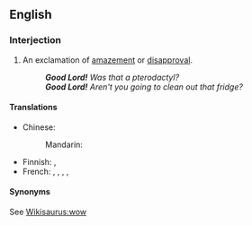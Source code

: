 ==English==

===Interjection===
{{en-interj|head=[[good]] [[Lord]]!}}

# An exclamation of [[amazement]] or [[disapproval]].
#: '''''Good Lord!''' Was that a pterodactyl?''
#: '''''Good Lord!''' Aren't you going to clean out that fridge?''

====Translations====
{{trans-top|exclamation of amazement}}
* Chinese:
*: Mandarin: {{t+|cmn|天哪|tr=tiān'na|sc=Hani}}
{{trans-mid}}
* Finnish: {{t+|fi|herranjestas}},  {{t|fi|jestas sentään}}
* French: {{t+|fr|Seigneur}}, {{t+|fr|mon Dieu}}, {{t+|fr|ciel}}, {{t+|fr|nom de Dieu}}, {{t+|fr|nom de bleu}} {{qualifier|Switzerland}}
{{trans-bottom}}

====Synonyms====
See [[Wikisaurus:wow]]